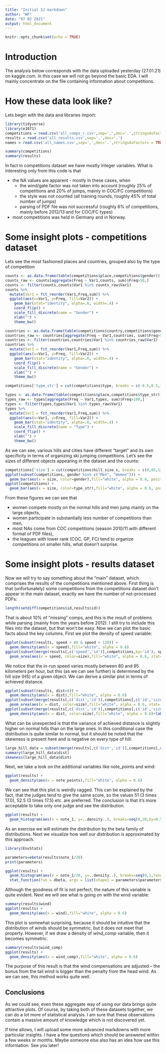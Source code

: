 ```yaml
---
title: "Initial SJ markdown"
author: "WF"
date: "07 02 2021"
output: html_document
---
```


```r
knitr::opts_chunk$set(echo = TRUE)
```

# Introduction

The analysis below corresponds with the data uploaded yesterday (27.01.21) on kaggle.com. In this case we will not go beyond the basic EDA. I will mainly concentrate on the file containing information about competitions. 

# How these data look like?

Lets begin with the data and libraries import:

```r
library(tidyverse)
library(e1071)
competitions = read.csv('all_comps_r.csv',sep=',',dec='.',stringsAsFactors = TRUE)
results = read.csv('all_results.csv',sep=',',dec='.')
names = read.csv('all_names.csv',sep=',',dec='.',stringsAsFactors = TRUE)

summary(competitions)
summary(results)
```
In fact in competitions dataset we have mostly integer variables. What is interesting only from this code is that

* the NA values are apparent - mostly in these cases, when 
  + the wind/gate factor was not taken into account (roughly 25% of competitions and 20% of jumps, mainly in COC/FC competitions)
  + the style was not counted (all training rounds, roughly 45% of total number of jumps)
  + parsing of PDF file was not successful (roughly 6% of competitions, mainly before 2012/13 and for COC/FC types)
* most competitions was held in Germany and in Norway.

# Some insight plots - competitions dataset

Lets see the most fashioned places and countries, grouped also by the type of competition
```r
counts <- as.data.frame(table(competitions$place,competitions$gender))
counts_raw <- counts[aggregate(Freq ~ Var1,counts, sum)$Freq>50,]
counts <- filter(counts,counts$Var1 %in% counts_raw$Var1)
counts %>%
  mutate(Var1 = fct_reorder(Var1,Freq,sum)) %>%
  ggplot(aes(x=Var1, y=Freq, fill=Var2)) +
    geom_bar(stat="identity", alpha=.6, width=.4) +
    coord_flip() +
    scale_fill_discrete(name = "Gender") +
    xlab("") +
    theme_bw()

countries <- as.data.frame(table(competitions$country,competitions$gender))
countries_raw <- countries[aggregate(Freq ~ Var1,countries, sum)$Freq>50,]
countries <- filter(countries,countries$Var1 %in% countries_raw$Var1)
countries %>%
  mutate(Var1 = fct_reorder(Var1,Freq,sum)) %>%
  ggplot(aes(x=Var1, y=Freq, fill=Var2)) +
    geom_bar(stat="identity", alpha=.6, width=.4) +
    coord_flip() +
    scale_fill_discrete(name = "Gender") +
    xlab("") +
    theme_bw()

competitions['type_str'] = cut(competitions$type, breaks = c(-0.5,0.5,1.5,2.5,3.5,5.5), labels=c('WC', 'COC', 'GP','FC','Other')) 

types <- as.data.frame(table(competitions$place,competitions$type_str))
types_raw <- types[aggregate(Freq ~ Var1,types, sum)$Freq>100,]
types <- filter(types,types$Var1 %in% types_raw$Var1)
types %>%
  mutate(Var1 = fct_reorder(Var1,Freq,sum)) %>%
  ggplot(aes(x=Var1, y=Freq, fill=Var2)) +
    geom_bar(stat="identity", alpha=.6, width=.4) +
    scale_fill_discrete(name = "Type") +
    coord_flip() +
    xlab("") +
    theme_bw()
```

As we can see, various hills and cities have different "target" and its own specificity in terms of organizing ski jumping competitions. Let's see the sizes of different objects appearing in the dataset and the counts:

```r
competitions['size'] = cut(competitions$hill_size_x, breaks = c(0,85,120,160,300), labels=c('small', 'normal', 'large','flying hill')) 
ggplot(subset(competitions, gender %in% c("Men", "Women"))) +
  geom_bar(aes(x = size, color=gender),fill="white", alpha = 0.6, position="dodge")
ggplot(competitions) +
  geom_bar(aes(x = size, color=type_str),fill="white", alpha = 0.6, position="dodge")
```

From these figures we can see that

* women compete mostly on the normal hills and men jump mainly on the large objects,
* women participate in substantially less number of competitions than men,
* most NAs come from COC competitions (season 2010/11 with different format of PDF files),
* the leagues with lower rank (COC, GP, FC) tend to organize competitions on smaller hills, what doesn't surprise.

# Some insight plots - results dataset

Now we will try to say something about the "main" dataset, which comprises the results of the competitions mentioned above. First thing is that (unfortunately) some competitions from the competitions dataset don't appear in the main dataset, exactly we have the number of not-processed PDFs:

```r
length(setdiff(competitions$id,results$id))
```
That is about 10% of "missing" comps, and this is the result of problems while parsing (mainly from the years before 2012). I still try to include this files into the dataset, but that won't be easy.
Now we can plot the basic facts about the key columns. First we plot the density of speed variable:
```r
ggplot(subset(results, speed > 60 & speed < 120)) +
  geom_density(aes(x = speed),fill="white", alpha = 0.6)
ggplot(subset(merge(results[,c('speed','id')],competitions,by='id'), speed > 60 & speed < 120)) +
  geom_area(aes(x = speed, color=size),fill="white", alpha = 0.6, stat='bin', position = position_dodge())
```

We notice that the in-run speed varies mostly between 80 and 95 kilometers per hour, but this (as we can see further) is determined by the hill size (HS) of a given object. We can derive a similar plot in terms of achieved distance.

```r
ggplot(subset(results, dist>0)) +
  geom_density(aes(x = dist),fill="white", alpha = 0.6)
ggplot(subset(merge(results[,c('dist','id')],competitions[,c('id','size')],by='id'), dist>0)) +
  geom_area(aes(x = dist, color=size),fill="white", alpha = 0.6, stat='bin', position = position_dodge())
ggplot(subset(merge(results[,c('dist','id')],competitions[,c('id','size')],by='id'), dist>0)) +
  geom_density(aes(x = dist, color=size),fill="white", alpha = 0.6)+labs(title='Normalized plots of conditional densities')
```

What can be unexpected is that the variance of achieved distance is slightly higher on normal hills than on the large ones. In this conditional case the distribution is quite similar to normal, but it should be noted that the skewness is present here and is negative on every type of hill:

```r
large_hill_data = subset(merge(results[,c('dist','id')],competitions[,c('id','size')],by='id'), dist>0 & size=='large')
summary(large_hill_data$dist)
skewness(large_hill_data$dist)
```

Next, we take a look on the additional variables like note_points and wind:

```r
ggplot(results) +
  geom_density(aes(x = note_points),fill="white", alpha = 0.6)
```

We can see that this plot is weirdly ragged. This can be explained by the fact, that the judges tend to give the same score, so the values 51 (3 times 17.0), 52.5 (3 times 17.5) etc. are preferred. The conclusion is that it's more acceptable to take only one judge and see the distribution.

```r
ggplot(results) +
  geom_histogram(aes(x = note_1, y=..density..), breaks=seq(0,20,by=0.5))
```

As an exercise we will estimate the distribution by the beta family of distributions. Next we visualize how well our distribution is approximated by this approach.

```r
library(EnvStats)

parameters=ebeta(results$note_1/20)
print(parameters)

ggplot(results) +
  geom_histogram(aes(x = note_1/20, y=..density..), breaks=seq(0,1,length.out = 41)) +
  stat_function(fun = dbeta, args = list(shape1 = parameters$parameters[1], shape2 = parameters$parameters[2]))
```

Although the goodness of fit is not perfect, the nature of this variable is quite evident. Next we will see what is going on with the wind variable:

```r
summary(results$wind)
ggplot(results) +
  geom_density(aes(x = wind),fill="white", alpha = 0.6)
```

This plot is somewhat surprising, because it should be intuitive that the distribution of winds should be symmetric, but it does not meet that property. However, if we draw a density of *wind_comp* variable, then it becomes symmetric.

```r
summary(results$wind_comp)
ggplot(results) +
  geom_density(aes(x = wind_comp),fill="white", alpha = 0.6)
```

The purpose of this result is that the wind compensations are adjusted -- the bonus from the tail wind is bigger than the penalty from the head wind. As we can see, this method works quite well.

## Conclusions

As we could see, even these aggregate way of using our data brings quite attractive plots. Of course, by taking both of these datasets together, we can do a lot more of statistical analysis. I am sure that these observations contain a massive amount of knowledge which is not discovered yet.

If time allows, I will upload some more advanced markdowns with more particular insights. I have a few questions which should be answered within a few weeks or months. Maybe someone else also has an idea how use this information. See you later!

